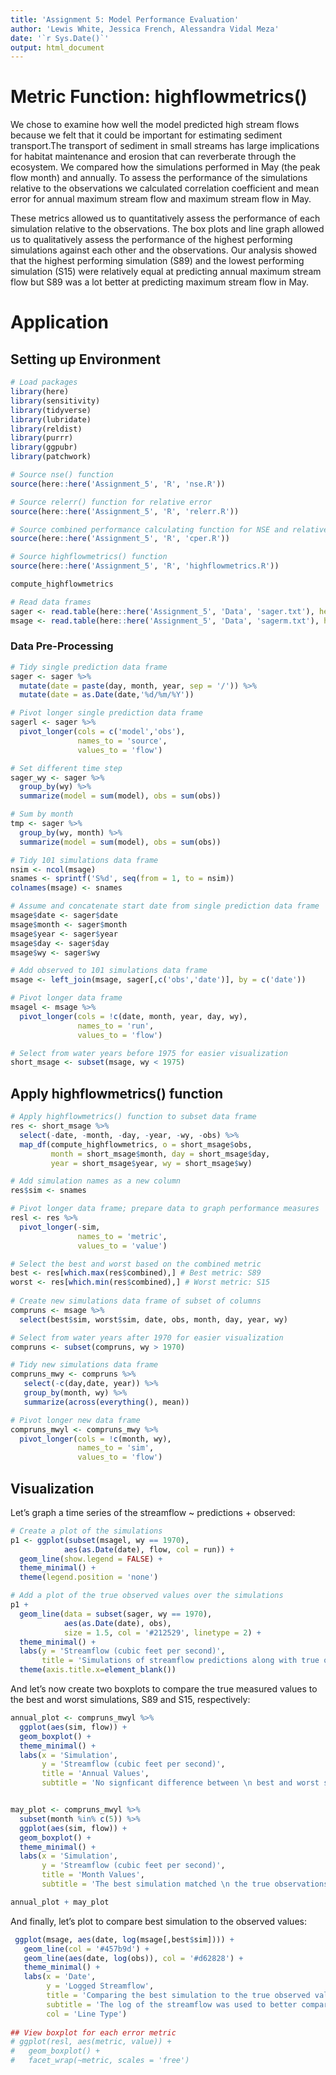 ```yaml
---
title: 'Assignment 5: Model Performance Evaluation'
author: 'Lewis White, Jessica French, Alessandra Vidal Meza'
date: '`r Sys.Date()`'
output: html_document
---
```


# Metric Function: highflowmetrics()

We chose to examine how well the model predicted high stream flows because we felt that it could be important for estimating sediment transport.The transport of sediment in small streams has large implications for habitat maintenance and erosion that can reverberate through the ecosystem. We compared how the simulations performed in May (the peak flow month) and annually. To assess the performance of the simulations relative to the observations we calculated correlation coefficient and mean error for annual maximum stream flow and maximum stream flow in May.

These metrics allowed us to quantitatively assess the performance of each simulation relative to the observations. The box plots and line graph allowed us to qualitatively assess the performance of the highest performing simulations against each other and the observations. Our analysis showed that the highest performing simulation (S89) and the lowest performing simulation (S15) were relatively equal at predicting annual maximum stream flow but S89 was a lot better at predicting maximum stream flow in May. 

# Application
## Setting up Environment
```r
# Load packages
library(here)
library(sensitivity)
library(tidyverse)
library(lubridate)
library(reldist)
library(purrr)
library(ggpubr)
library(patchwork)

# Source nse() function 
source(here::here('Assignment_5', 'R', 'nse.R'))

# Source relerr() function for relative error
source(here::here('Assignment_5', 'R', 'relerr.R'))

# Source combined performance calculating function for NSE and relative error with 50/50 weighting 
source(here::here('Assignment_5', 'R', 'cper.R'))

# Source highflowmetrics() function
source(here::here('Assignment_5', 'R', 'highflowmetrics.R'))

compute_highflowmetrics

# Read data frames
sager <- read.table(here::here('Assignment_5', 'Data', 'sager.txt'), header = T)
msage <- read.table(here::here('Assignment_5', 'Data', 'sagerm.txt'), header = T) 
```

### Data Pre-Processing
```r
# Tidy single prediction data frame
sager <- sager %>% 
  mutate(date = paste(day, month, year, sep = '/')) %>%
  mutate(date = as.Date(date,'%d/%m/%Y'))

# Pivot longer single prediction data frame
sagerl <- sager %>% 
  pivot_longer(cols = c('model','obs'),
               names_to = 'source',
               values_to = 'flow')

# Set different time step
sager_wy <- sager %>% 
  group_by(wy) %>% 
  summarize(model = sum(model), obs = sum(obs))

# Sum by month
tmp <- sager %>% 
  group_by(wy, month) %>% 
  summarize(model = sum(model), obs = sum(obs))
```

```r
# Tidy 101 simulations data frame 
nsim <- ncol(msage)
snames <- sprintf('S%d', seq(from = 1, to = nsim))
colnames(msage) <- snames

# Assume and concatenate start date from single prediction data frame
msage$date <- sager$date
msage$month <- sager$month
msage$year <- sager$year
msage$day <- sager$day
msage$wy <- sager$wy

# Add observed to 101 simulations data frame 
msage <- left_join(msage, sager[,c('obs','date')], by = c('date'))

# Pivot longer data frame
msagel <- msage %>% 
  pivot_longer(cols = !c(date, month, year, day, wy), 
               names_to = 'run', 
               values_to = 'flow')

# Select from water years before 1975 for easier visualization
short_msage <- subset(msage, wy < 1975)
```

## Apply highflowmetrics() function
```r
# Apply highflowmetrics() function to subset data frame
res <- short_msage %>% 
  select(-date, -month, -day, -year, -wy, -obs) %>%
  map_df(compute_highflowmetrics, o = short_msage$obs,
         month = short_msage$month, day = short_msage$day, 
         year = short_msage$year, wy = short_msage$wy)

# Add simulation names as a new column
res$sim <- snames

# Pivot longer data frame; prepare data to graph performance measures
resl <- res %>% 
  pivot_longer(-sim, 
               names_to = 'metric', 
               values_to = 'value')

# Select the best and worst based on the combined metric
best <- res[which.max(res$combined),] # Best metric: S89
worst <- res[which.min(res$combined),] # Worst metric: S15
 
# Create new simulations data frame of subset of columns 
compruns <- msage %>% 
  select(best$sim, worst$sim, date, obs, month, day, year, wy)

# Select from water years after 1970 for easier visualization
compruns <- subset(compruns, wy > 1970)

# Tidy new simulations data frame 
compruns_mwy <- compruns %>% 
   select(-c(day,date, year)) %>% 
   group_by(month, wy) %>% 
   summarize(across(everything(), mean))

# Pivot longer new data frame
compruns_mwyl <- compruns_mwy %>% 
  pivot_longer(cols = !c(month, wy), 
               names_to = 'sim', 
               values_to = 'flow')
```

## Visualization

Let's graph a time series of the streamflow ~ predictions + observed:
```r
# Create a plot of the simulations
p1 <- ggplot(subset(msagel, wy == 1970), 
            aes(as.Date(date), flow, col = run)) + 
  geom_line(show.legend = FALSE) + 
  theme_minimal() +
  theme(legend.position = 'none')

# Add a plot of the true observed values over the simulations
p1 + 
  geom_line(data = subset(sager, wy == 1970), 
            aes(as.Date(date), obs), 
            size = 1.5, col = '#212529', linetype = 2) + 
  theme_minimal() +
  labs(y = 'Streamflow (cubic feet per second)', 
       title = 'Simulations of streamflow predictions along with true observed values') +
  theme(axis.title.x=element_blank())
```

And let's now create two boxplots to compare the true measured values to the best and worst simulations, S89 and S15, respectively: 

```r
annual_plot <- compruns_mwyl %>%
  ggplot(aes(sim, flow)) + 
  geom_boxplot() +
  theme_minimal() +
  labs(x = 'Simulation',
       y = 'Streamflow (cubic feet per second)',
       title = 'Annual Values', 
       subtitle = 'No signficant difference between \n best and worst simulations')


may_plot <- compruns_mwyl %>% 
  subset(month %in% c(5)) %>% 
  ggplot(aes(sim, flow)) + 
  geom_boxplot() +
  theme_minimal() +
  labs(x = 'Simulation',
       y = 'Streamflow (cubic feet per second)',
       title = 'Month Values',
       subtitle = 'The best simulation matched \n the true observations much closer \n in May, the peak stremflow month')

annual_plot + may_plot
```

And finally, let's plot to compare best simulation to the observed values: 
```r
 ggplot(msage, aes(date, log(msage[,best$sim]))) + 
   geom_line(col = '#457b9d') + 
   geom_line(aes(date, log(obs)), col = '#d62828') +
   theme_minimal() +
   labs(x = 'Date',
        y = 'Logged Streamflow',
        title = 'Comparing the best simulation to the true observed values',
        subtitle = 'The log of the streamflow was used to better compare high steamflow values', 
        col = 'Line Type') 
 
## View boxplot for each error metric
# ggplot(resl, aes(metric, value)) + 
#   geom_boxplot() + 
#   facet_wrap(~metric, scales = 'free')
```


